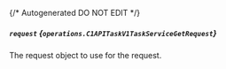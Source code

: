 {/* Autogenerated DO NOT EDIT  */}

##### `request` *{`operations.C1APITaskV1TaskServiceGetRequest`}*
The request object to use for the request.
<Collapsible>
    <C1APITaskV1TaskServiceGetRequest/>
</Collapsible>


